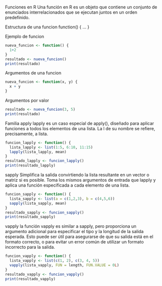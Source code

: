 Funciones en R
Una función en R es un objeto que contiene un conjunto de enunciados interrelacionados que se ejecutan juntos en un orden predefinido.

Estructura de una funcion
function() { ... }

Ejemplo de funcion
```r
nueva_funcion <- function() {
  1+2
}
resultado <- nueva_funcion()
print(resultado)
```

Argumentos de una funcion
```r
nueva_funcion <- function(x, y) {
  x + y
}
```

Argumentos por valor
```r
resultado <- nueva_funcion(3, 5)
print(resultado)
```
Familia apply
lapply
es un caso especial de apply(), diseñado para aplicar funciones a todos los elementos de una lista. La l de su nombre se refiere, precisamente, a lista.
```r
funcion_lapply <- function() {
  lista_lapply <- list(1:5, 6:10, 11:15)
  lapply(lista_lapply, mean)
}
resultado_lapply <- funcion_lapply()
print(resultado_lapply)
```
sapply
Simplifica la salida convirtiendo la lista resultante en un vector o matriz si es posible. Toma los mismos argumentos de entrada que lapply y aplica una función especificada a cada elemento de una lista.
```r
funcion_sapply <- function() {
  lista_sapply <- list(a = c(1,2,3), b = c(4,5,6))
  sapply(lista_sapply, mean)
}
resultado_sapply <- funcion_sapply()
print(resultado_sapply)
```
vapply
la función vapply es similar a sapply, pero proporciona un argumento adicional para especificar el tipo y la longitud de la salida esperada. Esto puede ser útil para asegurarse de que su salida está en el formato correcto, o para evitar un error común de utilizar un formato incorrecto para la salida.
```r
funcion_vapply <- function() {
  lista_vapply <- list(c(1, 2), c(3, 4, 5))
  vapply(lista_vapply, FUN = length, FUN.VALUE = 0L)
}
resultado_vapply <- funcion_vapply()
print(resultado_vapply)
```


